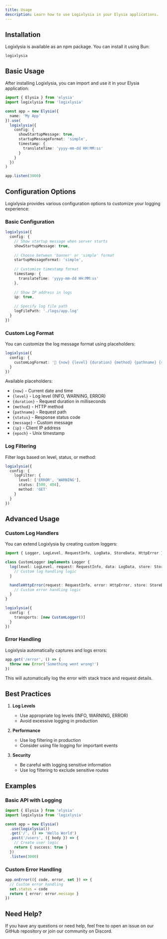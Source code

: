 ```yaml
---
title: Usage
description: Learn how to use Logixlysia in your Elysia applications.
---
```


## Installation

Logixlysia is available as an npm package. You can install it using Bun:

```package-install
logixlysia
```

## Basic Usage

After installing Logixlysia, you can import and use it in your Elysia application:

```ts
import { Elysia } from 'elysia'
import logixlysia from 'logixlysia'

const app = new Elysia({
  name: 'My App'
}).use(
  logixlysia({
    config: {
      showStartupMessage: true,
      startupMessageFormat: 'simple',
      timestamp: {
        translateTime: 'yyyy-mm-dd HH:MM:ss'
      }
    }
  })
)

app.listen(3000)
```

## Configuration Options

Logixlysia provides various configuration options to customize your logging experience:

### Basic Configuration

```ts
logixlysia({
  config: {
    // Show startup message when server starts
    showStartupMessage: true,
    
    // Choose between 'banner' or 'simple' format
    startupMessageFormat: 'simple',
    
    // Customize timestamp format
    timestamp: {
      translateTime: 'yyyy-mm-dd HH:MM:ss'
    },
    
    // Show IP address in logs
    ip: true,
    
    // Specify log file path
    logFilePath: './logs/app.log'
  }
})
```

### Custom Log Format

You can customize the log message format using placeholders:

```ts
logixlysia({
  config: {
    customLogFormat: '🦊 {now} {level} {duration} {method} {pathname} {status} {message} {ip}'
  }
})
```

Available placeholders:
- `{now}` - Current date and time
- `{level}` - Log level (INFO, WARNING, ERROR)
- `{duration}` - Request duration in milliseconds
- `{method}` - HTTP method
- `{pathname}` - Request path
- `{status}` - Response status code
- `{message}` - Custom message
- `{ip}` - Client IP address
- `{epoch}` - Unix timestamp

### Log Filtering

Filter logs based on level, status, or method:

```ts
logixlysia({
  config: {
    logFilter: {
      level: ['ERROR', 'WARNING'],
      status: [500, 404],
      method: 'GET'
    }
  }
})
```

## Advanced Usage

### Custom Log Handlers

You can extend Logixlysia by creating custom loggers:

```ts
import { Logger, LogLevel, RequestInfo, LogData, StoreData, HttpError } from 'logixlysia'

class CustomLogger implements Logger {
  log(level: LogLevel, request: RequestInfo, data: LogData, store: StoreData) {
    // Custom log handling logic
  }

  handleHttpError(request: RequestInfo, error: HttpError, store: StoreData) {
    // Custom error handling logic
  }
}

logixlysia({
  config: {
    transports: [new CustomLogger()]
  }
})
```

### Error Handling

Logixlysia automatically captures and logs errors:

```ts
app.get('/error', () => {
  throw new Error('Something went wrong!')
})
```

This will automatically log the error with stack trace and request details.

## Best Practices

1. **Log Levels**
   - Use appropriate log levels (INFO, WARNING, ERROR)
   - Avoid excessive logging in production

2. **Performance**
   - Use log filtering in production
   - Consider using file logging for important events

3. **Security**
   - Be careful with logging sensitive information
   - Use log filtering to exclude sensitive routes

## Examples

### Basic API with Logging

```ts
import { Elysia } from 'elysia'
import logixlysia from 'logixlysia'

const app = new Elysia()
  .use(logixlysia())
  .get('/', () => 'Hello World')
  .post('/users', ({ body }) => {
    // Create user logic
    return { success: true }
  })
  .listen(3000)
```

### Custom Error Handling

```ts
app.onError(({ code, error, set }) => {
  // Custom error handling
  set.status = code
  return { error: error.message }
})
```

## Need Help?

If you have any questions or need help, feel free to open an issue on our GitHub repository or join our community on Discord.